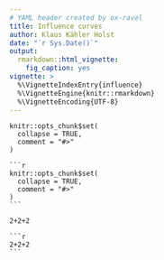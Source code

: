 ```yaml
---
# YAML header created by ox-ravel
title: Influence curves
author: Klaus Kähler Holst
date: "`r Sys.Date()`"
output:
  rmarkdown::html_vignette:
    fig_caption: yes
vignette: >
  %\VignetteIndexEntry{influence}
  %\VignetteEngine{knitr::rmarkdown}
  %\VignetteEncoding{UTF-8}
---
```

<!-- influence.Rmd is generated from influence.org. Please edit that file -->

    knitr::opts_chunk$set(
      collapse = TRUE,
      comment = "#>"
    )

    ```r
    knitr::opts_chunk$set(
      collapse = TRUE,
      comment = "#>"
    ) 
    ```

    2+2+2

    ```r
    2+2+2 
    ```


